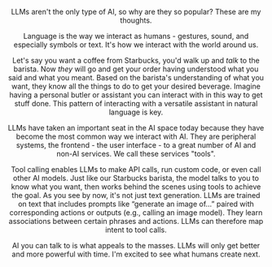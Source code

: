

<BackLink link='/writing' text='Writing' />
<Header
  draft
  title="AI's frontend"
  date='April 2025'
  link='https://jude.vercel.app/writing/ai-frontend'
/>

LLMs aren't the only type of AI, so why are they so popular? These are my thoughts.

Language is the way we interact as humans - gestures, sound, and especially symbols or text.
It's how we interact with the world around us.

Let's say you want a coffee from Starbucks, you'd walk up and _talk_ to the barista. Now _they_ will go and get your order having understood what you said and what you meant.  Based on the barista's understanding of what you want, they know all the things to do to get your desired beverage. Imagine having a personal butler or assistant you can interact with in this way to get stuff done. This pattern of interacting with a versatile assistant in natural language is key.

LLMs have taken an important seat in the AI space today because they have become the most common way we interact with AI. They are peripheral systems, the frontend - the user interface - to a great number of AI and non-AI services. We call these services "tools".

Tool calling enables LLMs to make API calls, run custom code, or even call other AI models. Just like our Starbucks barista, the model talks to you to know what you want, then works behind the scenes using tools to achieve the goal. As you see by now, it's not just text generation. LLMs are trained on text that includes prompts like “generate an image of…” paired with corresponding actions or outputs (e.g., calling an image model). They learn associations between certain phrases and actions. LLMs can therefore map intent to tool calls.

AI you can talk to is what appeals to the masses. LLMs will only get better and more powerful with time. I'm excited to see what humans create next.